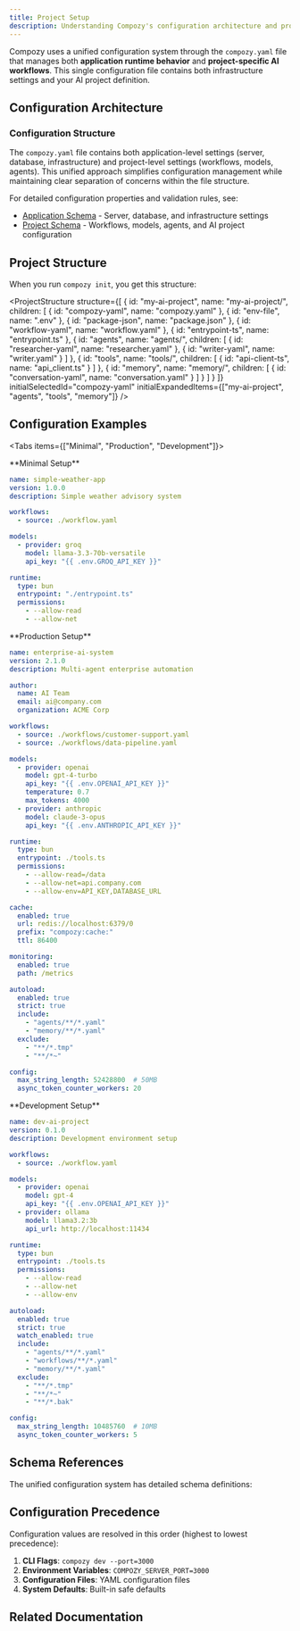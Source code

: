 ```yaml
---
title: Project Setup
description: Understanding Compozy's configuration architecture and project structure
---
```


Compozy uses a unified configuration system through the `compozy.yaml` file that manages both **application runtime behavior** and **project-specific AI workflows**. This single configuration file contains both infrastructure settings and your AI project definition.

## Configuration Architecture

<FeatureCardList cols={2} size="default">
  <FeatureCard
    title="Unified Configuration"
    description="Single compozy.yaml file containing both application and project settings"
    icon="FileText"
  />
  <FeatureCard
    title="Configuration Layers"
    description="Runtime server settings alongside AI workflows and business logic"
    icon="Layers"
  />
</FeatureCardList>

### Configuration Structure

The `compozy.yaml` file contains both application-level settings (server, database, infrastructure) and project-level settings (workflows, models, agents). This unified approach simplifies configuration management while maintaining clear separation of concerns within the file structure.

For detailed configuration properties and validation rules, see:
- [Application Schema](/docs/schema/application) - Server, database, and infrastructure settings
- [Project Schema](/docs/schema/project) - Workflows, models, agents, and AI project configuration

## Project Structure

When you run `compozy init`, you get this structure:

<ProjectStructure
  structure={[
    {
      id: "my-ai-project",
      name: "my-ai-project/",
      children: [
        { id: "compozy-yaml", name: "compozy.yaml" },
        { id: "env-file", name: ".env" },
        { id: "package-json", name: "package.json" },
        { id: "workflow-yaml", name: "workflow.yaml" },
        { id: "entrypoint-ts", name: "entrypoint.ts" },
        {
          id: "agents",
          name: "agents/",
          children: [
            { id: "researcher-yaml", name: "researcher.yaml" },
            { id: "writer-yaml", name: "writer.yaml" }
          ]
        },
        {
          id: "tools",
          name: "tools/",
          children: [
            { id: "api-client-ts", name: "api_client.ts" }
          ]
        },
        {
          id: "memory",
          name: "memory/",
          children: [
            { id: "conversation-yaml", name: "conversation.yaml" }
          ]
        }
      ]
    }
  ]}
  initialSelectedId="compozy-yaml"
  initialExpandedItems={["my-ai-project", "agents", "tools", "memory"]}
/>



## Configuration Examples

<Tabs items={["Minimal", "Production", "Development"]}>

<Tab>
**Minimal Setup**

```yaml title="compozy.yaml"
name: simple-weather-app
version: 1.0.0
description: Simple weather advisory system

workflows:
  - source: ./workflow.yaml

models:
  - provider: groq
    model: llama-3.3-70b-versatile
    api_key: "{{ .env.GROQ_API_KEY }}"

runtime:
  type: bun
  entrypoint: "./entrypoint.ts"
  permissions:
    - --allow-read
    - --allow-net
```

</Tab>

<Tab>
**Production Setup**

```yaml title="compozy.yaml"
name: enterprise-ai-system
version: 2.1.0
description: Multi-agent enterprise automation

author:
  name: AI Team
  email: ai@company.com
  organization: ACME Corp

workflows:
  - source: ./workflows/customer-support.yaml
  - source: ./workflows/data-pipeline.yaml

models:
  - provider: openai
    model: gpt-4-turbo
    api_key: "{{ .env.OPENAI_API_KEY }}"
    temperature: 0.7
    max_tokens: 4000
  - provider: anthropic
    model: claude-3-opus
    api_key: "{{ .env.ANTHROPIC_API_KEY }}"

runtime:
  type: bun
  entrypoint: ./tools.ts
  permissions:
    - --allow-read=/data
    - --allow-net=api.company.com
    - --allow-env=API_KEY,DATABASE_URL

cache:
  enabled: true
  url: redis://localhost:6379/0
  prefix: "compozy:cache:"
  ttl: 86400

monitoring:
  enabled: true
  path: /metrics

autoload:
  enabled: true
  strict: true
  include:
    - "agents/**/*.yaml"
    - "memory/**/*.yaml"
  exclude:
    - "**/*.tmp"
    - "**/*~"

config:
  max_string_length: 52428800  # 50MB
  async_token_counter_workers: 20
```

</Tab>

<Tab>
**Development Setup**

```yaml title="compozy.yaml"
name: dev-ai-project
version: 0.1.0
description: Development environment setup

workflows:
  - source: ./workflow.yaml

models:
  - provider: openai
    model: gpt-4
    api_key: "{{ .env.OPENAI_API_KEY }}"
  - provider: ollama
    model: llama3.2:3b
    api_url: http://localhost:11434

runtime:
  type: bun
  entrypoint: ./tools.ts
  permissions:
    - --allow-read
    - --allow-net
    - --allow-env

autoload:
  enabled: true
  strict: true
  watch_enabled: true
  include:
    - "agents/**/*.yaml"
    - "workflows/**/*.yaml"
    - "memory/**/*.yaml"
  exclude:
    - "**/*.tmp"
    - "**/*~"
    - "**/*.bak"

config:
  max_string_length: 10485760  # 10MB
  async_token_counter_workers: 5
```

</Tab>
</Tabs>

## Schema References

The unified configuration system has detailed schema definitions:

<ReferenceCardList>
  <ReferenceCard
    title="Application Schema"
    description="Complete application configuration schema (pkg/config.Config)"
    href="/docs/schema/application"
    icon="Server"
  />
  <ReferenceCard
    title="Project Schema"
    description="Project configuration schema (project.Config)"
    href="/docs/schema/project"
    icon="FileText"
  />
  <ReferenceCard
    title="Workflow Schema"
    description="Workflow definition and task orchestration schema"
    href="/docs/schema/workflows"
    icon="Workflow"
  />
  <ReferenceCard
    title="Agent Schema"
    description="AI agent configuration and behavior schema"
    href="/docs/schema/agents"
    icon="Bot"
  />
</ReferenceCardList>

## Configuration Precedence

Configuration values are resolved in this order (highest to lowest precedence):

1. **CLI Flags**: `compozy dev --port=3000`
2. **Environment Variables**: `COMPOZY_SERVER_PORT=3000`
3. **Configuration Files**: YAML configuration files
4. **System Defaults**: Built-in safe defaults

## Related Documentation

<ReferenceCardList>
  <ReferenceCard
    title="Provider Configuration"
    description="Set up LLM providers and model authentication"
    href="/docs/core/configuration/providers"
    icon="Bot"
  />
  <ReferenceCard
    title="Runtime Configuration"
    description="Configure TypeScript/JavaScript execution environments"
    href="/docs/core/configuration/global"
    icon="Code"
  />
  <ReferenceCard
    title="AutoLoad Configuration"
    description="Enable automatic resource discovery and hot-reload"
    href="/docs/core/configuration/autoload"
    icon="RefreshCw"
  />
  <ReferenceCard
    title="Global Configuration"
    description="Configure application-wide defaults and system settings"
    href="/docs/core/configuration/global"
    icon="Settings"
  />
</ReferenceCardList>
